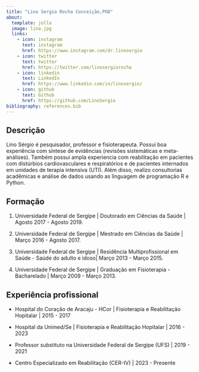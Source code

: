```yaml
---
title: "Lino Sergio Rocha Conceição,PhD"
about:
  template: jolla
  image: lino.jpg
  links:
    - icon: instagram
      text: instagram
      href: https://www.instagram.com/dr.linosergio
    - icon: twitter
      text: twitter
      href: https://twitter.com/linosergiorocha
    - icon: linkedin
      text: LinkedIn
      href: https://www.linkedin.com/in/linosergio/
    - icon: github
      text: Github
      href: https://github.com/LinoSergio
bibliography: references.bib
---
```


## Descrição

Lino Sérgio é pesquisador, professor e fisioterapeuta. Possui boa experiência com síntese de evidências (revisões sistemáticas e meta-análises). Também possui ampla experiencia com reabilitação em pacientes com distúrbios cardiovasculares e respiratórios e de pacientes internados em unidades de terapia intensiva (UTI). Além disso, realizo consultorias acadêmicas e análise de dados usando as linguagem de programação R e Python.

## Formação

1.  Universidade Federal de Sergipe \| Doutorado em Ciências da Saúde \| Agosto 2017 - Agosto 2019.

2.  Universidade Federal de Sergipe \| Mestrado em Ciências da Saúde \| Março 2016 - Agosto 2017.

3.  Universidade Federal de Sergipe \| Residência Multiprofissional em Saúde - Saúde do adulto e idoso\| Março 2013 - Março 2015.

4.  Universidade Federal de Sergipe \| Graduação em Fisioterapia - Bacharelado \| Março 2009 - Março 2013.

## Experiência profissional

-   Hospital do Coração de Aracaju - HCor \| Fisioterapia e Reabilitação Hopitalar \| 2015 - 2017

-   Hospital da Unimed/Se \| Fisioterapia e Reabilitação Hopitalar \| 2016 - 2023

-   Professor substituto na Universidade Federal de Sergipe (UFS) \| 2019 - 2021

-   Centro Especializado em Reabilitação (CER-IV) \| 2023 - Presente
